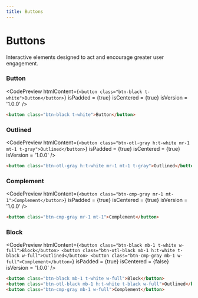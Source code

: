 ```yaml
---
title: Buttons
---
```



# Buttons

Interactive elements designed to act and encourage greater user engagement.

### Button

<CodePreview
  htmlContent={`
    <button class="btn-black t-white">Button</button>
  `}
  isPadded = {true}
  isCentered = {true}
  isVersion = '1.0.0'
/>

```html
<button class="btn-black t-white">Button</button>
```

### Outlined

<CodePreview
  htmlContent={`
    <button class="btn-otl-gray h:t-white mr-1 mt-1 t-gray">Outlined</button>
  `}
  isPadded = {true}
  isCentered = {true}
  isVersion = '1.0.0'
/>

```html
<button class="btn-otl-gray h:t-white mr-1 mt-1 t-gray">Outlined</button>
```

### Complement

<CodePreview
  htmlContent={`
    <button class="btn-cmp-gray mr-1 mt-1">Complement</button>
  `}
  isPadded = {true}
  isCentered = {true}
  isVersion = '1.0.0'
/>

```html
<button class="btn-cmp-gray mr-1 mt-1">Complement</button>
``` 

### Block

<CodePreview
  htmlContent={`
    <button class="btn-black mb-1 t-white w-full">Block</button>
    <button class="btn-otl-black mb-1 h:t-white t-black w-full">Outlined</button>
    <button class="btn-cmp-gray mb-1 w-full">Complement</button>
  `}
  isPadded = {true}
  isCentered = {false}
  isVersion = '1.0.0'
/>

```html
<button class="btn-black mb-1 t-white w-full">Block</button>
<button class="btn-otl-black mb-1 h:t-white t-black w-full">Outlined</button>
<button class="btn-cmp-gray mb-1 w-full">Complement</button>
```